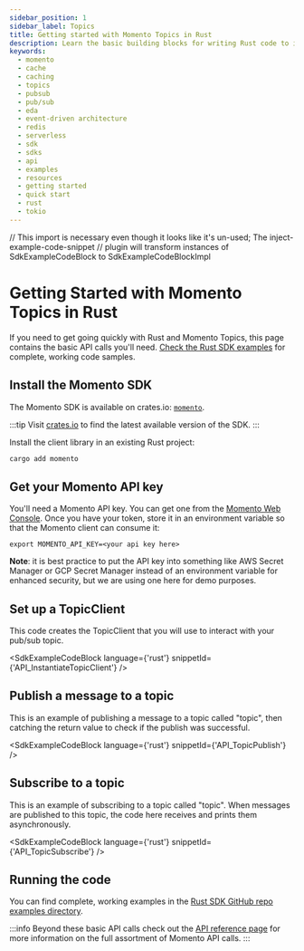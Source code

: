 ```yaml
---
sidebar_position: 1
sidebar_label: Topics
title: Getting started with Momento Topics in Rust
description: Learn the basic building blocks for writing Rust code to interact with Momento Topics.
keywords:
  - momento
  - cache
  - caching
  - topics
  - pubsub
  - pub/sub
  - eda
  - event-driven architecture
  - redis
  - serverless
  - sdk
  - sdks
  - api
  - examples
  - resources
  - getting started
  - quick start
  - rust
  - tokio
---
```


// This import is necessary even though it looks like it's un-used; The inject-example-code-snippet
// plugin will transform instances of SdkExampleCodeBlock to SdkExampleCodeBlockImpl

# Getting Started with Momento Topics in Rust

If you need to get going quickly with Rust and Momento Topics, this page contains the basic API calls you'll need. [Check the Rust SDK examples](https://github.com/momentohq/client-sdk-rust/tree/main/example) for complete, working code samples.

## Install the Momento SDK

The Momento SDK is available on crates.io: [`momento`](
https://crates.io/crates/momento).

:::tip
Visit [crates.io](https://crates.io/crates/momento) to find the latest available version of the SDK.
:::

Install the client library in an existing Rust project:

```bash
cargo add momento
```

## Get your Momento API key

You'll need a Momento API key. You can get one from the [Momento Web Console](https://console.gomomento.com/).
Once you have your token, store it in an environment variable so that the Momento client can consume it:

```
export MOMENTO_API_KEY=<your api key here>
```

**Note**: it is best practice to put the API key into something like AWS Secret Manager or GCP Secret Manager instead of an environment variable for enhanced security, but we are using one here for demo purposes.

## Set up a TopicClient

This code creates the TopicClient that you will use to interact with your pub/sub topic.

<SdkExampleCodeBlock language={'rust'} snippetId={'API_InstantiateTopicClient'} />

## Publish a message to a topic

This is an example of publishing a message to a topic called "topic", then catching the return value to check if the publish was successful.

<SdkExampleCodeBlock language={'rust'} snippetId={'API_TopicPublish'} />

## Subscribe to a topic

This is an example of subscribing to a topic called "topic". When messages are published to this topic, the code here receives and prints them asynchronously.

<SdkExampleCodeBlock language={'rust'} snippetId={'API_TopicSubscribe'} />

## Running the code

You can find complete, working examples in the [Rust SDK GitHub repo examples directory](https://github.com/momentohq/client-sdk-rust/tree/main/example).

:::info
Beyond these basic API calls check out the [API reference page](/topics/develop/api-reference) for more information on the full assortment of Momento API calls.
:::
